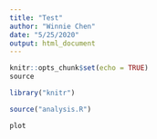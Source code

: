 ```yaml
---
title: "Test"
author: "Winnie Chen"
date: "5/25/2020"
output: html_document
---
```


```r
knitr::opts_chunk$set(echo = TRUE)
source
```

```r
library("knitr")

source("analysis.R")
```

```r
plot

```

